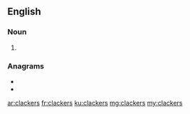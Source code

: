 ==English==

===Noun===
{{head|en|noun plural form}}

# {{plural of|clacker|lang=en}}

===Anagrams===
* {{l|en|cacklers}}
* {{l|en|crackles}}

[[ar:clackers]]
[[fr:clackers]]
[[ku:clackers]]
[[mg:clackers]]
[[my:clackers]]